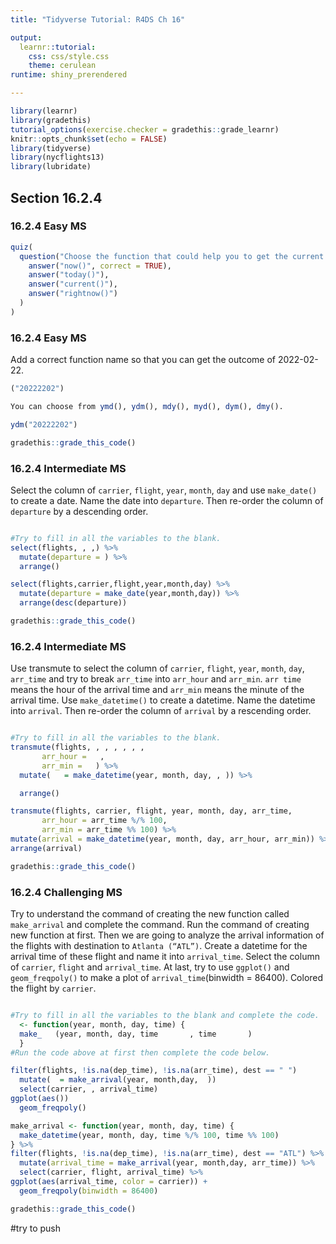 ```yaml
---
title: "Tidyverse Tutorial: R4DS Ch 16"

output: 
  learnr::tutorial:
    css: css/style.css
    theme: cerulean
runtime: shiny_prerendered

---
```


```r
library(learnr)
library(gradethis)
tutorial_options(exercise.checker = gradethis::grade_learnr)
knitr::opts_chunk$set(echo = FALSE)
library(tidyverse)
library(nycflights13)
library(lubridate)
```


## Section 16.2.4

### 16.2.4 Easy MS 

```r
quiz(
  question("Choose the function that could help you to get the current date-time:",
    answer("now()", correct = TRUE),
    answer("today()"),
    answer("current()"),
    answer("rightnow()")
  )
)
```

### 16.2.4 Easy MS

Add a correct function name so that you can get the outcome of 2022-02-22.

```r
("20222202")

```

```r
You can choose from ymd(), ydm(), mdy(), myd(), dym(), dmy().
```

```r
ydm("20222202")

```

```r
gradethis::grade_this_code()
```

### 16.2.4 Intermediate MS

Select the column of `carrier`, `flight`, `year`, `month`, `day` and use `make_date()` to create a date. Name the date into `departure`. Then re-order the column of `departure` by a descending order. 

```r




```

```r
#Try to fill in all the variables to the blank.
select(flights, , ,) %>%
  mutate(departure = ) %>%
  arrange()
```

```r
select(flights,carrier,flight,year,month,day) %>%
  mutate(departure = make_date(year,month,day)) %>%
  arrange(desc(departure))
```

```r
gradethis::grade_this_code()
```

### 16.2.4 Intermediate MS

Use transmute to select the column of `carrier`, `flight`, `year`, `month`, `day`, `arr_time` and try to break `arr_time` into `arr_hour` and `arr_min`. `arr time` means the hour of the arrival time and `arr_min` means the minute of the arrival time. Use `make_datetime()` to create a datetime. Name the datetime into `arrival`. Then re-order the column of `arrival` by a rescending order. 

```r




```

```r
#Try to fill in all the variables to the blank.
transmute(flights, , , , , , , 
       arr_hour =   ,
       arr_min =   ) %>%
  mutate(   = make_datetime(year, month, day, , )) %>%

  arrange()
```

```r
transmute(flights, carrier, flight, year, month, day, arr_time, 
       arr_hour = arr_time %/% 100,
       arr_min = arr_time %% 100) %>%
mutate(arrival = make_datetime(year, month, day, arr_hour, arr_min)) %>%
arrange(arrival)

```

```r
gradethis::grade_this_code()
```

### 16.2.4 Challenging MS

Try to understand the command of creating the new function called `make_arrival` and complete the command. Run the command of creating new function at first. Then we are going to analyze the arrival information of the flights with destination to `Atlanta (“ATL”)`. Create a datetime for the arrival time of these flight and name it into `arrival_time`. Select the column of `carrier`, `flight` and `arrival_time`. At last, try to use `ggplot()` and `geom_freqpoly()` to make a plot of `arrival_time`(binwidth = 86400). Colored the flight by `carrier`.

```r




```

```r
#Try to fill in all the variables to the blank and complete the code.
  <- function(year, month, day, time) {
  make_   (year, month, day, time       , time       )
  } 
#Run the code above at first then complete the code below.

filter(flights, !is.na(dep_time), !is.na(arr_time), dest == " ") 
  mutate(  = make_arrival(year, month,day,  )) 
  select(carrier, , arrival_time) 
ggplot(aes()) 
  geom_freqpoly()
```

```r
make_arrival <- function(year, month, day, time) {
  make_datetime(year, month, day, time %/% 100, time %% 100)
} %>%
filter(flights, !is.na(dep_time), !is.na(arr_time), dest == "ATL") %>%
  mutate(arrival_time = make_arrival(year, month,day, arr_time)) %>%
  select(carrier, flight, arrival_time) %>%
ggplot(aes(arrival_time, color = carrier)) +
  geom_freqpoly(binwidth = 86400)
```

```r
gradethis::grade_this_code()
```

#try to push
